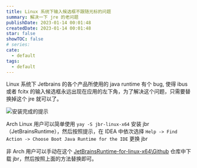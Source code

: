 ```yaml
---
title: Linux 系统下输入候选框不跟随光标的问题
summary: 解决一下 jre 的老问题
publishDate: 2023-01-14 00:01:48
createdDate: 2023-01-14 00:01:48
star: false
showTOC: false
# series:
cate:
  - default
tags:
  - default
---
```


Linux 系统下 Jetbrains 的各个产品所使用的 java runtime 有个 bug, 使得 ibus 或者 fcitx 的输入候选框永远出现在应用的左下角，为了解决这个问题，只需要替换掉这个 jre 就可以了。

![安装完成的提示](/image/2023-01-14-00-03-19.png)

Arch Linux 用户可以简单使用 `yay -S jbr-linux-x64` 安装 jbr（JetBrainsRuntime），然后按照提示，在 IDEA 中依次选择 `Help -> Find Action -> Choose Boot Java Runtime for the IDE` 更换 jbr

非 Arch 用户可以手动在这个 [JetBrainsRuntime-for-linux-x64\Github](https://github.com/RikudouPatrickstar/JetBrainsRuntime-for-Linux-x64) 仓库中下载 jbr，然后按照上面的方法替换即可。
